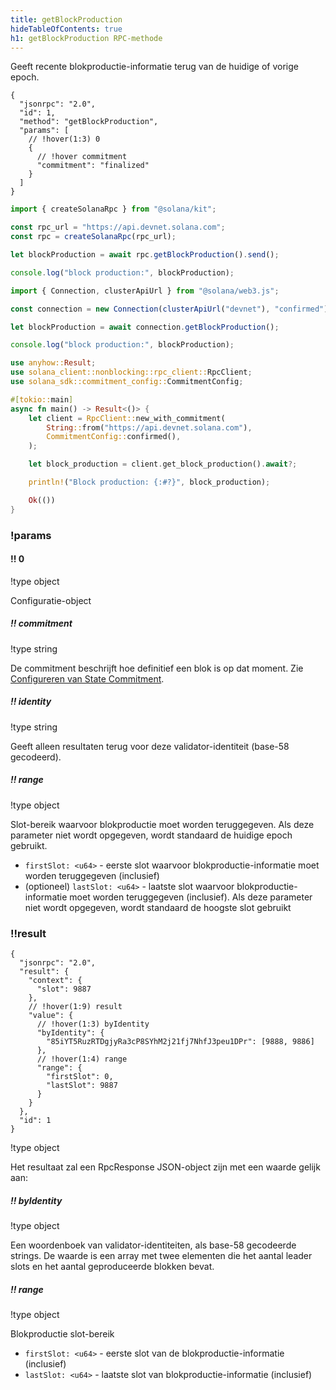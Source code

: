 ```yaml
---
title: getBlockProduction
hideTableOfContents: true
h1: getBlockProduction RPC-methode
---
```


Geeft recente blokproductie-informatie terug van de huidige of vorige epoch.

<APIMethod>

```jsonc !!request curl
{
  "jsonrpc": "2.0",
  "id": 1,
  "method": "getBlockProduction",
  "params": [
    // !hover(1:3) 0
    {
      // !hover commitment
      "commitment": "finalized"
    }
  ]
}
```

```ts !!request title="Kit"
import { createSolanaRpc } from "@solana/kit";

const rpc_url = "https://api.devnet.solana.com";
const rpc = createSolanaRpc(rpc_url);

let blockProduction = await rpc.getBlockProduction().send();

console.log("block production:", blockProduction);
```

```ts !!request title="web3.js"
import { Connection, clusterApiUrl } from "@solana/web3.js";

const connection = new Connection(clusterApiUrl("devnet"), "confirmed");

let blockProduction = await connection.getBlockProduction();

console.log("block production:", blockProduction);
```

```rs !!request title="Rust"
use anyhow::Result;
use solana_client::nonblocking::rpc_client::RpcClient;
use solana_sdk::commitment_config::CommitmentConfig;

#[tokio::main]
async fn main() -> Result<()> {
    let client = RpcClient::new_with_commitment(
        String::from("https://api.devnet.solana.com"),
        CommitmentConfig::confirmed(),
    );

    let block_production = client.get_block_production().await?;

    println!("Block production: {:#?}", block_production);

    Ok(())
}
```

### !params

#### !! 0

!type object

Configuratie-object

##### !! commitment

!type string

De commitment beschrijft hoe definitief een blok is op dat moment. Zie
[Configureren van State Commitment](/docs/rpc#configuring-state-commitment).

##### !! identity

!type string

Geeft alleen resultaten terug voor deze validator-identiteit (base-58
gecodeerd).

##### !! range

!type object

Slot-bereik waarvoor blokproductie moet worden teruggegeven. Als deze parameter
niet wordt opgegeven, wordt standaard de huidige epoch gebruikt.

- `firstSlot: <u64>` - eerste slot waarvoor blokproductie-informatie moet worden
  teruggegeven (inclusief)
- (optioneel) `lastSlot: <u64>` - laatste slot waarvoor blokproductie-
  informatie moet worden teruggegeven (inclusief). Als deze parameter niet wordt
  opgegeven, wordt standaard de hoogste slot gebruikt

### !!result

```jsonc !response
{
  "jsonrpc": "2.0",
  "result": {
    "context": {
      "slot": 9887
    },
    // !hover(1:9) result
    "value": {
      // !hover(1:3) byIdentity
      "byIdentity": {
        "85iYT5RuzRTDgjyRa3cP8SYhM2j21fj7NhfJ3peu1DPr": [9888, 9886]
      },
      // !hover(1:4) range
      "range": {
        "firstSlot": 0,
        "lastSlot": 9887
      }
    }
  },
  "id": 1
}
```

!type object

Het resultaat zal een RpcResponse JSON-object zijn met een waarde gelijk aan:

##### !! byIdentity

!type object

Een woordenboek van validator-identiteiten, als base-58 gecodeerde strings. De
waarde is een array met twee elementen die het aantal leader slots en het aantal
geproduceerde blokken bevat.

##### !! range

!type object

Blokproductie slot-bereik

- `firstSlot: <u64>` - eerste slot van de blokproductie-informatie (inclusief)
- `lastSlot: <u64>` - laatste slot van blokproductie-informatie (inclusief)

</APIMethod>
